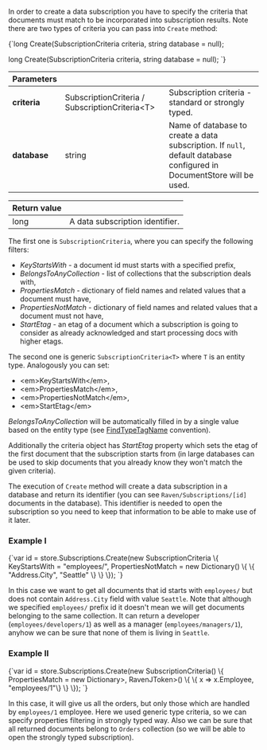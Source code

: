 
In order to create a data subscription you have to specify the criteria that documents must match to be incorporated into subscription results. Note there are two types of
criteria you can pass into `Create` method:

<TabItem value="create_1" label="create_1">
<CodeBlock language="csharp">
{`long Create(SubscriptionCriteria criteria, string database = null);

long Create<T>(SubscriptionCriteria<T> criteria, string database = null);
`}
</CodeBlock>
</TabItem>

| Parameters | | |
| ------------- | ------------- | ----- |
| **criteria** | SubscriptionCriteria / SubscriptionCriteria&lt;T&gt; | Subscription criteria - standard or strongly typed. |
| **database** | string | Name of database to create a data subscription. If `null`, default database configured in DocumentStore will be used. |

| Return value | |
| ------------- | ----- |
| long | A data subscription identifier. |

The first one is `SubscriptionCriteria`, where you can specify the following filters:

* _KeyStartsWith_ - a document id must starts with a specified prefix,
* _BelongsToAnyCollection_ - list of collections that the subscription deals with,
* _PropertiesMatch_ - dictionary of field names and related values that a document must have,
* _PropertiesNotMatch_ - dictionary of field names and related values that a document must not have,
* _StartEtag_ - an etag of a document which a subscription is going to consider as already acknowledged and start processing docs with higher etags.

The second one is generic `SubscriptionCriteria<T>` where `T` is an entity type. Analogously you can set:

* &lt;em&gt;KeyStartsWith&lt;/em&gt;,
* &lt;em&gt;PropertiesMatch&lt;/em&gt;,
* &lt;em&gt;PropertiesNotMatch&lt;/em&gt;,
* &lt;em&gt;StartEtag&lt;/em&gt;

_BelongsToAnyCollection_ will be automatically filled in by a single value based on the entity type (see [FindTypeTagName](../configuration/conventions/identifier-generation/global.mdx#findtypetagname-and-finddynamictagname) convention).

Additionally the criteria object has _StartEtag_ property which sets the etag of the first document that the subscription starts from (in large databases can be used to skip documents that you already know they won't match the given criteria).

The execution of `Create` method will create a data subscription in a database and return its identifier (you can see `Raven/Subscriptions/[id]` documents in the database).
This identifier is needed to open the subscription so you need to keep that information to be able to make use of it later.

### Example I

<TabItem value="create_2" label="create_2">
<CodeBlock language="csharp">
{`var id = store.Subscriptions.Create(new SubscriptionCriteria
\{
	KeyStartsWith = "employees/",
	PropertiesNotMatch = new Dictionary<string, RavenJToken>()
	\{
		\{ "Address.City", "Seattle" \}
	\}
\});
`}
</CodeBlock>
</TabItem>

In this case we want to get all documents that id starts with `employees/` but does not contain `Address.City` field with value `Seattle`.
Note that although we specified `employees/` prefix id it doesn't mean we will get documents belonging to the same collection. It can return a developer (`employees/developers/1`)
as well as a manager (`employees/managers/1`), anyhow we can be sure that none of them is living in `Seattle`.

### Example II

<TabItem value="create_3" label="create_3">
<CodeBlock language="csharp">
{`var id = store.Subscriptions.Create(new SubscriptionCriteria<Order>()
\{
	PropertiesMatch = new Dictionary<Expression<Func<Order, object>>, RavenJToken>()
	\{
		\{ x => x.Employee, "employees/1"\}
	\}
\});
`}
</CodeBlock>
</TabItem>

In this case, it will give us all the orders, but only those which are handled by `employees/1` employee. Here we used generic type criteria, so we can specify properties filtering in strongly typed way.
Also we can be sure that all returned documents belong to `Orders` collection (so we will be able to open the strongly typed subscription).


